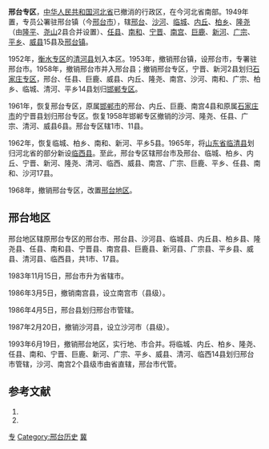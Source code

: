 {{Infobox Former Subdivision
|native_name = 
|conventional_long_name =河北省邢台地区/邢台专区
|common_name=邢台
|subdivision = [[专区|专区]] (1949-1958,1961-1967) <br/>[[地区行政公署|地区]] (1968-1993)
|nation = {{PRC}}[[河北省|河北省]]
|year_start = 1949年
|event_start = 
|date_start = 
|year_end = 1993年
|event_end = 
|date_end = 
|p1 = 河北省 (中华民国)
|flag_p1 = Flag_of_the_Republic_of_China.svg
|s1 = 邢台市
|flag_s1 = Flag of the People's Republic of China.svg
|image_flag = 
|image_coat = 
|image_map = 
|image_map_caption = 
|capital = [[邢台市|邢台市]]
|common_languages       =
|stat_year1             = 
|stat_area1             = 
|stat_pop1              = 
}}
'''邢台专区'''，[[中华人民共和国|中华人民共和国]][[河北省|河北省]]已撤消的行政区，在今河北省南部。1949年置，专员公署驻邢台镇（今[[邢台市|邢台市]]），辖[[邢台县|邢台]]、[[沙河县|沙河]]、[[临城县|临城]]、[[内丘县|内丘]]、[[柏乡县|柏乡]]、[[隆尧县|隆尧]]（由[[隆平县|隆平]]、[[尧山县|尧山]]2县合并设置）、[[任县|任县]]、[[南和县|南和]]、[[宁晋县|宁晋]]、[[南宫县|南宫]]、[[巨鹿县|巨鹿]]、[[新河县|新河]]、[[广宗县|广宗]]、[[平乡县|平乡]]、[[威县|威县]]15县及[[邢台镇|邢台镇]]。

1952年，[[衡水专区|衡水专区]]的[[清河县|清河县]]划入本区。1953年，撤销邢台镇，设邢台市，专署驻邢台市。1958年，撤销邢台市并入邢台县；撤销邢台专区，宁晋、新河2县划归[[石家庄专区|石家庄专区]]，邢台、任县、巨鹿、威县、内丘、隆尧、南宫、沙河、南和、广宗、柏乡、临城、清河、平乡14县划归[[邯郸专区|邯郸专区]]。

1961年，恢复邢台专区，原属[[邯郸市|邯郸市]]的邢台、内丘、巨鹿、南宫4县和原属[[石家庄市|石家庄市]]的宁晋县划归邢台专区。恢复1958年邯郸专区撤销的沙河、隆尧、任县、广宗、清河、威县6县。邢台专区辖1市、11县。

1962年，恢复临城、柏乡、南和、新河、平乡5县。1965年，将[[山东省|山东省]][[临清县|临清县]]划归河北省的部分新设[[临西县|临西县]]。至此，邢台专区辖邢台市及邢台、临城、柏乡、内丘、宁晋、新河、隆尧、清河、临西、威县、南宫、广宗、巨鹿、平乡、任县、南和、沙河17县。

1968年，撤销邢台专区，改置[[邢台地区|邢台地区]]。

== 邢台地区 ==
邢台地区辖原邢台专区的邢台市、邢台县、沙河县、临城县、内丘县、柏乡县、隆尧县、任县、南和县、宁晋县、南宫县、巨鹿县、新河县、广宗县、平乡县、威县、清河县、临西县，共1市、17县。

1983年11月15日，邢台市升为省辖市。

1986年3月5日，撤销南宫县，设立南宫市（县级）。

1986年4月5日，邢台县划归邢台市管辖。

1987年2月20日，撤销沙河县，设立沙河市（县级）。

1993年6月19日，撤销邢台地区，实行地、市合并。将临城、内丘、柏乡、隆尧、任县、南和、宁晋、巨鹿、新河、广宗、平乡、威县、清河、临西14县划归邢台市管辖，沙河、南宫2个县级市由省直辖，邢台市代管。

== 参考文献 ==
{{Wikisource|国务院关于河北省石家庄等六个地区地、市合并问题的批复}}
{{reflist}}
# {{Cite book | author = 戴均良等 | title = 《中国古今地名大词典》 | location = 上海 | publisher = 上海辞书出版社 | date = 2005 | language = zh-hans }}
# {{Cite book | author = 史为乐 | title = 《中华人民共和国政区沿革（1949-2002）》 | location = 北京 | publisher = 人民出版社 | date = 2006 | language = zh-hans }}
{{河北省历史二级政区}}
[[Category:河北省已撤消的行政区|专]]
[[Category:邢台历史|Category:邢台历史]]
[[Category:专区|冀]]